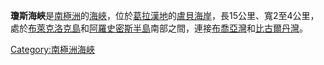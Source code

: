 {{coord|67|30|S|67|0|W|source:GNIS|display=title}}

'''瓊斯海峽'''是[[南極洲|南極洲]]的[[海峽|海峽]]，位於[[葛拉漢地|葛拉漢地]]的[[盧貝海岸|盧貝海岸]]，長15公里、寬2至4公里，處於[[布萊克洛克島|布萊克洛克島]]和[[阿羅史密斯半島|阿羅史密斯半島]]南部之間，連接[[布喬亞灣|布喬亞灣]]和[[比古爾丹灣|比古爾丹灣]]。

{{DEFAULTSORT:Jones Channel}}
[[Category:南極洲海峽|Category:南極洲海峽]]


{{LoubetCoast-geo-stub}}